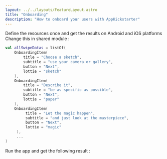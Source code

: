 ```yaml
---
layout: ../../layouts/FeatureLayout.astro
title: "Onboarding"
description: "How to onboard your users with AppKickstarter"
---
```


Define the resources once and get the results on Android and iOS platforms
Change this in shared module : 

```kotlin
val allSwipeDatas = listOf(
    OnboardingItem( 
        title = "Choose a sketch",
        subtitle = "use your camera or gallery",
        button = "Next",
        lottie = "sketch"
    ),
    OnboardingItem( 
        title = "Describe it",
        subtitle = "be as specific as possible",
        button = "Next",
        lottie = "paper"
    ),
    OnboardingItem( 
         title = "Let the magic happen",
         subtitle = "and just look at the masterpiece",
         button = "Next",
         lottie = "magic"
     ),
     ...
)
```

Run the app and get the following result :

<p align="center">
    <img src="/images/onboarding.gif" alt=""/> 
</p>
